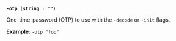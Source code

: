 <a id="operator-flag-otp" />

**`-otp (string : "")`**

One-time-password (OTP) to use with the `-decode` or `-init` flags.

**Example**: `-otp "foo"`
